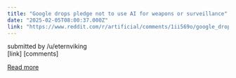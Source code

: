 ```yaml
---
title: "Google drops pledge not to use AI for weapons or surveillance"
date: "2025-02-05T08:00:37.000Z"
link: "https://www.reddit.com/r/artificial/comments/1ii569o/google_drops_pledge_not_to_use_ai_for_weapons_or/"
---
```


submitted by    /u/eternviking  
 [link]   [comments]

[Read more](https://www.reddit.com/r/artificial/comments/1ii569o/google_drops_pledge_not_to_use_ai_for_weapons_or/)
